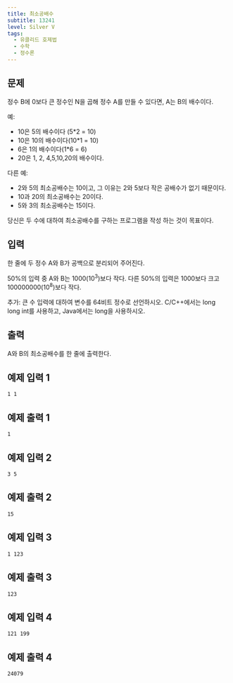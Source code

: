 ```yaml
---
title: 최소공배수
subtitle: 13241
level: Silver V
tags:
  - 유클리드 호제법
  - 수학
  - 정수론
---
```


## 문제

정수 B에 0보다 큰 정수인 N을 곱해 정수 A를 만들 수 있다면, A는 B의 배수이다.

예:

- 10은 5의 배수이다 (5\*2 = 10)
- 10은 10의 배수이다(10\*1 = 10)
- 6은 1의 배수이다(1\*6 = 6)
- 20은 1, 2, 4,5,10,20의 배수이다.

다른 예:

- 2와 5의 최소공배수는 10이고, 그 이유는 2와 5보다 작은 공배수가 없기 때문이다.
- 10과 20의 최소공배수는 20이다.
- 5와 3의 최소공배수는 15이다.

당신은 두 수에 대하여 최소공배수를 구하는 프로그램을 작성 하는 것이 목표이다.

## 입력

한 줄에 두 정수 A와 B가 공백으로 분리되어 주어진다.

50%의 입력 중 A와 B는 1000(10<sup>3</sup>)보다 작다. 다른 50%의 입력은 1000보다 크고 100000000(10<sup>8</sup>)보다 작다.

추가: 큰 수 입력에 대하여 변수를 64비트 정수로 선언하시오. C/C++에서는 long long int를 사용하고, Java에서는 long을 사용하시오.

## 출력

A와 B의 최소공배수를 한 줄에 출력한다.

## 예제 입력 1

```
1 1
```

## 예제 출력 1

```
1
```

## 예제 입력 2

```
3 5
```

## 예제 출력 2

```
15
```

## 예제 입력 3

```
1 123
```

## 예제 출력 3

```
123
```

## 예제 입력 4

```
121 199
```

## 예제 출력 4

```
24079
```
